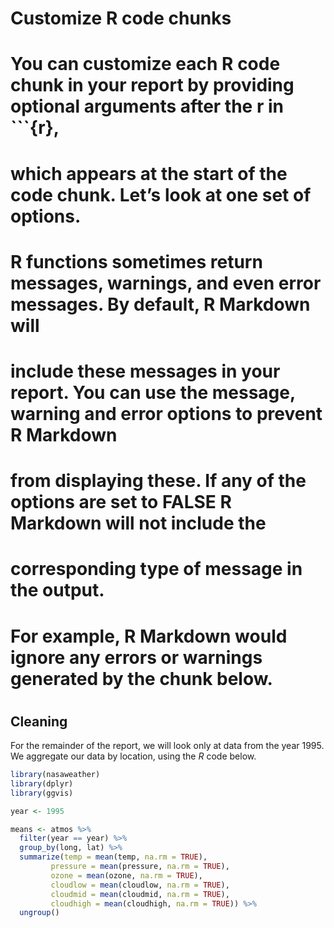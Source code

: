 # Customize R code chunks

#######################################################################################################################
#
# You can customize each R code chunk in your report by providing optional arguments after the r in ```{r},
# which appears at the start of the code chunk. Let's look at one set of options.
#
# R functions sometimes return messages, warnings, and even error messages. By default, R Markdown will
# include these messages in your report. You can use the message, warning and error options to prevent R Markdown
# from displaying these. If any of the options are set to FALSE R Markdown will not include the
# corresponding type of message in the output.
#
# For example, R Markdown would ignore any errors or warnings generated by the chunk below.
#
######################################################################################################################
## Cleaning

For the remainder of the report, we will look only at data from the year 1995. We aggregate our data by location, using the *R* code below.

```r

library(nasaweather)
library(dplyr)
library(ggvis)
```

```r
year <- 1995

means <- atmos %>%
  filter(year == year) %>%
  group_by(long, lat) %>%
  summarize(temp = mean(temp, na.rm = TRUE),
         pressure = mean(pressure, na.rm = TRUE),
         ozone = mean(ozone, na.rm = TRUE),
         cloudlow = mean(cloudlow, na.rm = TRUE),
         cloudmid = mean(cloudmid, na.rm = TRUE),
         cloudhigh = mean(cloudhigh, na.rm = TRUE)) %>%
  ungroup()
```
